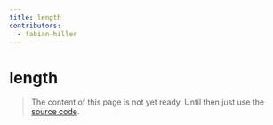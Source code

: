 ```yaml
---
title: length
contributors:
  - fabian-hiller
---
```


# length

> The content of this page is not yet ready. Until then just use the [source code](https://github.com/fabian-hiller/valibot/blob/main/library/src/validations/length/length.ts).
